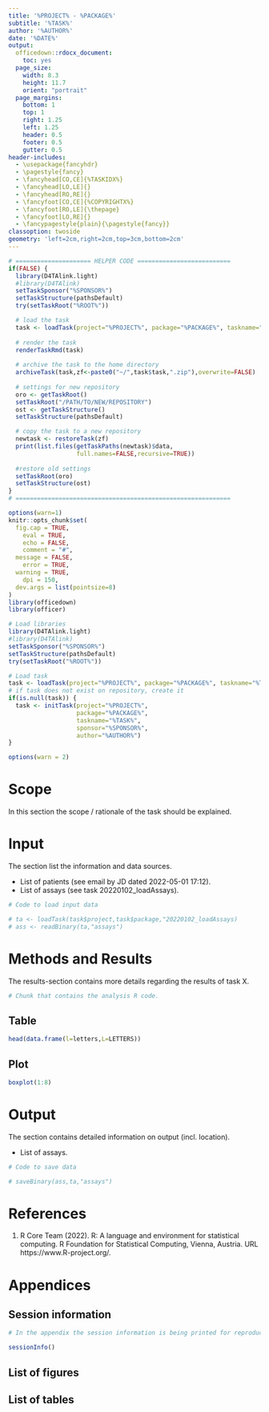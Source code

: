 ---
title: '%PROJECT% - %PACKAGE%'
subtitle: '%TASK%'
author: '%AUTHOR%'
date: '%DATE%'
output: 
  officedown::rdocx_document:
    toc: yes
  page_size:
    width: 8.3
    height: 11.7
    orient: "portrait"
  page_margins:
    bottom: 1
    top: 1
    right: 1.25
    left: 1.25
    header: 0.5
    footer: 0.5
    gutter: 0.5
header-includes:
  - \usepackage{fancyhdr}
  - \pagestyle{fancy}
  - \fancyhead[CO,CE]{%TASKIDX%}
  - \fancyhead[LO,LE]{}
  - \fancyhead[RO,RE]{}
  - \fancyfoot[CO,CE]{%COPYRIGHTX%}
  - \fancyfoot[RO,LE]{\thepage}
  - \fancyfoot[LO,RE]{}
  - \fancypagestyle{plain}{\pagestyle{fancy}}
classoption: twoside
geometry: 'left=2cm,right=2cm,top=3cm,bottom=2cm'
---

```{r eval=FALSE}
# ===================== HELPER CODE ==========================
if(FALSE) {
  library(D4TAlink.light)
  #library(D4TAlink)
  setTaskSponsor("%SPONSOR%")
  setTaskStructure(pathsDefault)
  try(setTaskRoot("%ROOT%"))

  # load the task
  task <- loadTask(project="%PROJECT%", package="%PACKAGE%", taskname="%TASK%")
  
  # render the task
  renderTaskRmd(task) 
  
  # archive the task to the home directory
  archiveTask(task,zf<-paste0("~/",task$task,".zip"),overwrite=FALSE)
  
  # settings for new repository
  oro <- getTaskRoot() 
  setTaskRoot("/PATH/TO/NEW/REPOSITORY")
  ost <- getTaskStructure() 
  setTaskStructure(pathsDefault)

  # copy the task to a new repository
  newtask <- restoreTask(zf)
  print(list.files(getTaskPaths(newtask)$data,
                   full.names=FALSE,recursive=TRUE))
  
  #restore old settings
  setTaskRoot(oro) 
  setTaskStructure(ost)
}
# ============================================================
```

```{r optionsChunk, echo=FALSE, message=FALSE, warning=FALSE}
options(warn=1)
knitr::opts_chunk$set(
  fig.cap = TRUE,
	eval = TRUE, 
	echo = FALSE,
	comment = "#",
  message = FALSE,
	error = TRUE, 
  warning = TRUE,
	dpi = 150,
  dev.args = list(pointsize=8)
)
library(officedown)
library(officer)
```

```{r loadLibraries, warning=FALSE}
# Load libraries
library(D4TAlink.light)
#library(D4TAlink)
setTaskSponsor("%SPONSOR%")
setTaskStructure(pathsDefault)
try(setTaskRoot("%ROOT%"))
```

```{r loadTask}
# Load task
task <- loadTask(project="%PROJECT%", package="%PACKAGE%", taskname="%TASK%",quiet=TRUE)
# if task does not exist on repository, create it 
if(is.null(task)) {
  task <- initTask(project="%PROJECT%",
                   package="%PACKAGE%",
                   taskname="%TASK%",
                   sponsor="%SPONSOR%",
                   author="%AUTHOR%")
}

options(warn = 2)
```

\newpage

# Scope

In this section the scope / rationale of the task should be explained.

# Input

The section list the information and data sources.

* List of patients (see email by JD dated 2022-05-01 17:12).
* List of assays (see task 20220102_loadAssays).

```{r loadInput}

# Code to load input data

# ta <- loadTask(task$project,task$package,"20220102_loadAssays)
# ass <- readBinary(ta,"assays")

```

# Methods and Results

The results-section contains more details regarding the results of task X.

```{r consideredRCode}

# Chunk that contains the analysis R code.

```

## Table

```{r tab.cap="caption 1", tab.id="mtcars"}
head(data.frame(l=letters,L=LETTERS))
```

## Plot

```{r fig.cap="A boxplot", fig.id = "boxplot"}
boxplot(1:8)
```


# Output

The section contains detailed information on output (incl. location).

* List of assays.

```{r saveOutput, echo=FALSE}

# Code to save data

# saveBinary(ass,ta,"assays")

```

\newpage

# References

1. R Core Team (2022). R: A language and environment for statistical computing. R Foundation for Statistical Computing, Vienna, Austria. URL https://www.R-project.org/.

\newpage

# Appendices

## Session information

```{r sessionInfo, echo=FALSE, results="asis"}

# In the appendix the session information is being printed for reproducibility.

sessionInfo()

```

## List of figures

<!---BLOCK_TOC{seq_id: 'fig'}--->

## List of tables

<!---BLOCK_TOC{seq_id: 'tab'}--->

